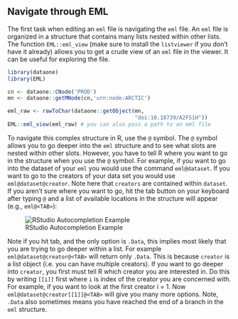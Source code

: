 ## Navigate through EML

The first task when editing an `eml` file is navigating the `eml` file. An `eml` file is organized in a structure that contains many lists nested within other lists. 
The function `EML::eml_view` (make sure to install the `listviewer` if you don't have it already) allows you to get a crude view of an `eml` file in the viewer. It can be useful for exploring the file.

```r
library(dataone)
library(EML)

cn <- dataone::CNode('PROD')
mn <- dataone::getMNode(cn,'urn:node:ARCTIC')
```
```r
eml_raw <- rawToChar(dataone::getObject(mn,
                                        "doi:10.18739/A2FS1H"))
EML::eml_view(eml_raw) # you can also pass a path to an eml file
```

To navigate this complex structure in R, use the `@` symbol. The `@` symbol allows you to go deeper into the `eml` structure and to see what slots are nested within other slots. However, you have to tell R where you want to go in the structure when you use the `@` symbol. For example, if you want to go into the dataset of your `eml` you would use the command ```eml@dataset```. If you want to go to the creators of your data set you would use ```eml@dataset@creator```. Note here that `creators` are contained within `dataset`. If you aren't sure where you want to go, hit the tab button on your keyboard after typing `@` and a list of available locations in the structure will appear (e.g., `eml@<TAB>`):

![RStudio Autocompletion Example](../images/rstudio_autocomplete.png)

Note if you hit tab, and the only option is `.Data`, this implies most likely that you are trying to go deeper within a list. For example ```eml@dataset@creator@<TAB>``` will return only `.Data`. This is because `creator` is a list object (i.e. you can have multiple creators). If you want to go deeper into `creator`, you first must tell R which creator you are interested in. Do this by writing `[[i]]` first where `i` is index of the creator you are concerned with. For example, if you want to look at the first creator i = 1. Now ```eml@dataset@creator[[1]]@<TAB>``` will give you many more options. Note, `.Data` also sometimes means you have reached the end of a branch in the `eml` structure.
